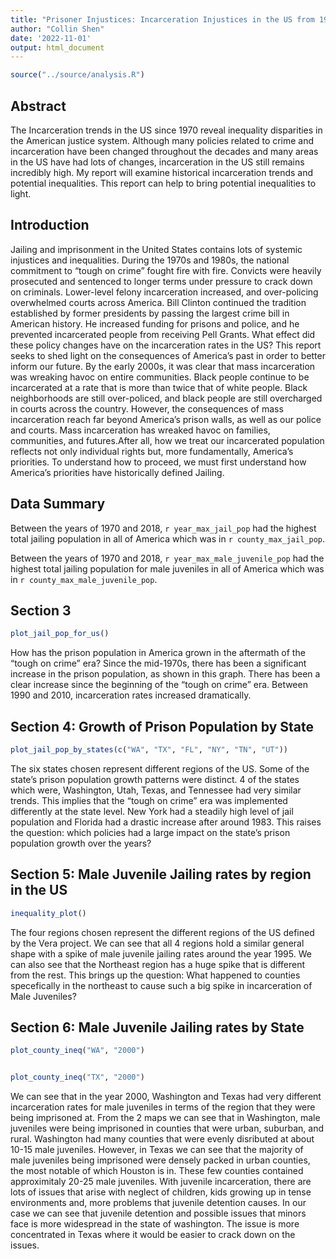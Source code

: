 ```yaml
---
title: "Prisoner Injustices: Incarceration Injustices in the US from 1970-2018"
author: "Collin Shen"
date: '2022-11-01'
output: html_document
---
```


```r
source("../source/analysis.R")
```

## Abstract 
The Incarceration trends in the US since 1970 reveal inequality disparities in the American justice system. Although many policies related to crime and incarceration have been changed throughout the decades and many areas in the US have had lots of changes, incarceration in the US still remains incredibly high. My report will examine historical incarceration trends and potential inequalities. This report can help to bring potential inequalities to light.



## Introduction 


Jailing and imprisonment in the United States contains lots of systemic injustices and inequalities. During the 1970s and 1980s, the national commitment to "tough on crime" fought fire with fire. Convicts were heavily prosecuted and sentenced to longer terms under pressure to crack down on criminals. Lower-level felony incarceration increased, and over-policing overwhelmed courts across America. Bill Clinton continued the tradition established by former presidents by passing the largest crime bill in American history. He increased funding for prisons and police, and he prevented incarcerated people from receiving Pell Grants. What effect did these policy changes have on the incarceration rates in the US? This report seeks to shed light on the consequences of America's past in order to better inform our future. By the early 2000s, it was clear that mass incarceration was wreaking havoc on entire communities. Black people continue to be incarcerated at a rate that is more than twice that of white people. Black neighborhoods are still over-policed, and black people are still overcharged in courts across the country. However, the consequences of mass incarceration reach far beyond America's prison walls, as well as our police and courts. Mass incarceration has wreaked havoc on families, communities, and futures.After all, how we treat our incarcerated population reflects not only individual rights but, more fundamentally, America's priorities. To understand how to proceed, we must first understand how America's priorities have historically defined Jailing.

 

## Data Summary 
Between the years of 1970 and 2018, `r year_max_jail_pop` had the highest total jailing population in all of America which was in   `r county_max_jail_pop`. 

Between the years of 1970 and 2018, `r year_max_male_juvenile_pop` had the highest total jailing population for male juveniles in all of America which was in   `r county_max_male_juvenile_pop`. 







## Section 3

```r
plot_jail_pop_for_us()
```

How has the prison population in America grown in the aftermath of the "tough on crime" era? Since the mid-1970s, there has been a significant increase in the prison population, as shown in this graph. There has been a clear increase since the beginning of the "tough on crime" era. Between 1990 and 2010, incarceration rates increased dramatically.


## Section 4: Growth of Prison Population by State
```r
plot_jail_pop_by_states(c("WA", "TX", "FL", "NY", "TN", "UT"))
```
The six states chosen represent different regions of the US. Some of the state's prison population growth patterns were distinct. 4 of the states which were, Washington, Utah, Texas, and Tennessee had very similar trends. This implies that the "tough on crime" era was implemented differently at the state level. New York had a steadily high level of jail population and Florida had a drastic increase after around 1983. This raises the question: which policies had a large impact on the state's prison population growth over the years? 


## Section 5: Male Juvenile Jailing rates by region in the US
```r
inequality_plot()
```
The four regions chosen represent the different regions of the US defined by the Vera project. We can see that all 4 regions hold a similar general shape with a spike of male juvenile jailing rates around the year 1995. We can also see that the Northeast region has a huge spike that is different from the rest. This brings up the question: What happened to counties specefically in the northeast to cause such a big spike in incarceration of Male Juveniles?



## Section 6: Male Juvenile Jailing rates by State
```r
plot_county_ineq("WA", "2000")


plot_county_ineq("TX", "2000")
```

We can see that in the year 2000, Washington and Texas had very different incarceration rates for male juveniles in terms of the region that they were being imprisoned at. From the 2 maps we can see that in Washington, male juveniles were being imprisoned in counties that were urban, suburban, and rural. Washington had many counties that were evenly disributed at about 10-15 male juveniles. However, in Texas we can see that the majority of male juveniles being imprisoned were densely packed in urban counties, the most notable of which Houston is in. These few counties contained approximitaly 20-25 male juveniles. With juvenile incarceration, there are lots of issues that arise with neglect of children, kids growing up in tense environments and, more problems that juvenile detention causes. In our case we can see that juvenile detention and possible issues that minors face is more widespread in the state of washington. The issue is more concentrated in Texas where it would be easier to crack down on the issues.



